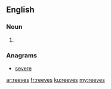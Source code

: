 {{also|Reeves}}
==English==

===Noun===
{{head|en|plural}}

# {{plural of|reeve|lang=en}}

===Anagrams===
* [[severe#English|severe]]

[[ar:reeves]]
[[fr:reeves]]
[[ku:reeves]]
[[my:reeves]]